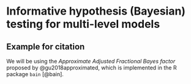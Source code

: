 # Informative hypothesis (Bayesian) testing for multi-level models 

## Example for citation

We will be using the *Approximate Adjusted Fractional Bayes factor* proposed by @gu2018approximated, which is implemented in the R package `bain` [@bain].


